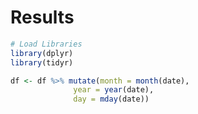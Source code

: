 # Results


```r
# Load Libraries
library(dplyr)
library(tidyr)
```

```r
df <- df %>% mutate(month = month(date),
              year = year(date),
              day = mday(date))
```

